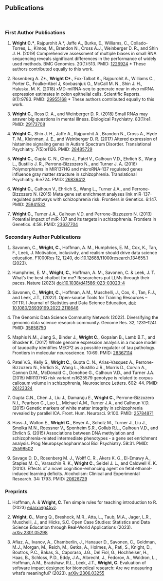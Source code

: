 ###
###
&nbsp;
&nbsp;
&nbsp;
&nbsp;
&nbsp;

## Publications {.tabset .tabset-fade}
&nbsp;

### First Author Publications
1. **Wright C.\***, Rajpurohit A.\*, Jaffe A., Burke, E., Williams, C., Collado-Torres, L., Kimos, M., Brandon N., Cross A.J., Weinberger D. R., and Shin J. H. (2019) Comprehensive assessment of multiple biases in small RNA sequencing reveals significant differences in the performance of widely used methods. BMC Genomics. 20(1):513. PMID: [1226924](https://bmcgenomics.biomedcentral.com/articles/10.1186/s12864-019-5870-3)
\* These authors contributed equally to this work.

2.	Rosenberg A. Z\*., **Wright C\***., Fox-Talbot K., Rajpurohit A., Williams C., Porter C., Foulke-Abel J, Kovbasnjuk O., McCall M. N., Shin J. H.,  Haluska, M. K. (2018) xMD-miRNA-seq to generate near in vivo miRNA expression estimates in colon epithelial cells. Scientific Reports. 8(1):9783. PMID: [29955168](https://www.ncbi.nlm.nih.gov/pubmed/29955168)
\* These authors contributed equally to this work.

3.	**Wright C.**, Ross D. A., and Weinberger D. R. (2018) Small RNAs may answer big questions in mental illness. Biological Psychiatry. 83(1):e1. PMID: [29173708](https://www.ncbi.nlm.nih.gov/pubmed/?term=29173708)

4.	**Wright C.**, Shin J. H., Jaffe A., Rajpurohit A., Brandon N., Cross A., Hyde T. M., Kleinman, J. E., and Weinberger D. R. (2017) Altered expression of histamine signaling genes in Autism Spectrum Disorder. Translational Psychiatry. 7(5):e1126. PMID: [28485729](https://www.ncbi.nlm.nih.gov/pubmed/?term=28485729)

5.	**Wright C.**, Gupta C. N., Chen J., Patel V., Calhoun V.D., Ehrlich S., Wang L., Bustillo J. R., Perrone-Bizzozero N., and Turner J. A. (2016) Polymorphisms in MIR137HG and microRNA-137 regulated genes influence gray matter structure in schizophrenia. Translational Psychiatry. 6:e724. PMID: [26836412](https://www.ncbi.nlm.nih.gov/pubmed/?term=26836412)  

6.	**Wright C.**, Calhoun V., Ehrlich S., Wang L., Turner J.A., and Perrone-Bizzozero N. (2015)
Meta gene set enrichment analyses link miR-137-regulated pathways with schizophrenia risk. Frontiers in Genetics. 6:147. PMID: [25941532](https://www.ncbi.nlm.nih.gov/pubmed/?term=25941532)

7.	**Wright C.**, Turner J.A., Calhoun V.D. and Perrone-Bizzozero N. (2013) Potential impact of miR-137 and its targets in schizophrenia. Frontiers in Genetics. 4:58. PMID: [23637704](https://www.ncbi.nlm.nih.gov/pubmed/?term=23637704) 

### Secondary Author Publications


1. Savonen, C., **Wright, C.**, Hoffman, A. M., Humphries, E. M., Cox, K., Tan, F., Leek, J. Motivation, inclusivity, and realism should drive data science education. F1000Res 12, 1240, [doi:10.12688/f1000research.134655.1]((https://doi.org/10.12688/f1000research.134655.1)) (2023).

2. Humphries, E. M., **Wright, C.**, Hoffman, A. M., Savonen, C. & Leek, J. T. What’s the best chatbot for me? Researchers put LLMs through their paces. Nature (2023) [doi:10.1038/d41586-023-03023-4](https://www.nature.com/articles/d41586-023-03023-4)

3. Savonen, C., **Wright, C.**, Hoffman, A.M., Muschelli, J., Cox, K., Tan, F.J., and Leek, J.T., (2022). Open-source Tools for Training Resources – OTTR. I Journal of Statistics and Data Science Education, [doi: 10.1080/26939169.2022.2118646](https://doi.org/10.1080/26939169.2022.2118646)

4. The Genomic Data Science Community Network (2022). Diversifying the genomic data science research community. Genome Res. 32, 1231–1241. PMID: [35858750](https://pubmed.ncbi.nlm.nih.gov/35858750/) 

5.	Maphis N.M., Jiang S., Binder J., **Wright C.**, Gopalan B., Lamb B.T., and Bhasker K. (2017) Whole genome expression analysis in a mouse model of tauopathy identifies MECP2 as a possible regulator of tau pathology. Frontiers in molecular neuroscience. 10:69. PMID: [28367114](https://www.ncbi.nlm.nih.gov/pubmed/?term=28367114)

6.	Patel V.S., Kelly S., **Wright C.**, Gupta C. N., Arias-Vasquez A., Perrone-Bizzozero N., Ehrlich S., Wang L., Bustillo J.R., Morris D., Corvin A., Cannon D.M., McDonald C., Donohoe G., Calhoun V.D., and Turner J.A. (2015) MIR137HG risk variant rs1625579 genotype is related to corpus callosum volume in schizophrenia, Neuroscience Letters. 602: 44. PMID: [26123324](https://www.ncbi.nlm.nih.gov/pubmed/?term=26123324)

7.	Gupta C.N., Chen J., Liu J., Damaraju E., **Wright C.**, Perrone-Bizzozero N.I., Pearlson G., Luo L., Michael A.M., Turner J.A., and Calhoun V.D. (2015) Genetic markers of white matter integrity in schizophrenia revealed by parallel ICA. Front. Hum. Neurosci. 9:100. PMID: [25784871](https://www.ncbi.nlm.nih.gov/pubmed/?term=25784871) 

8.	Hass J., Walton E., **Wright C.**, Beyer A., Scholz M., Turner J., Liu J., Smolka M.N., Roessner V., Sponheim S.R., Gollub R.L., Calhoun V.D., and Ehrlich S. (2015) Associations between DNA methylation and schizophrenia-related intermediate phenotypes - a gene set enrichment analysis. Prog Neuropsychopharmacol Biol Psychiatry. 59:31. PMID: [25598502](https://www.ncbi.nlm.nih.gov/pubmed/?term=25598502) 

9.	Savage D. D., Rosenberg M. J., Wolff C. R., Akers K. G., El-Emawy A., Staples M. C., Varaschin R. K., **Wright C.**, Seidel J. L., and Caldwell K. K. (2010). Effects of a novel cognition-enhancing agent on fetal ethanol-induced learning deficits. Alcoholism: Clinical and Experimental Research. 34: 1793. PMID: [20626729](https://www.ncbi.nlm.nih.gov/pubmed/?term=20626729) 


### Preprints
<!-- 1. Savonen, C., **Wright, C.**, Hoffman, A.M., Muschelli, J., Cox, K., Tan, F.J., and Leek, J.T., (2022). -->
<!-- Open-source Tools for Training Resources – OTTR. [arXiv:2203.07083](https://arxiv.org/abs/2203.07083). 

3. Savonen, C., **Wright, C.**, Hoffman, A.M., Humphries, E.M., Cox, K.E.L., Tan, F.J., and Leek, J.T. Motivation, inclusivity, and realism should drive data science education (2023). [arXiv:2305.06213](https://arxiv.org/abs/2305.06213)-->


1. Hoffman, A. & **Wright, C**. Ten simple rules for teaching introduction to R. (2023) [edarxiv/g45vz](https://osf.io/preprints/edarxiv/g45vz/).

2. **Wright, C.**, Meng Q., Breshock, M.R., Atta, L., Taub, M.A.,  Jager, L.R., Muschelli, J., and Hicks, S.C. Open Case Studies: Statistics and Data Science Education through Real-World Applications (2023). [arXiv.2301.05298](https://arxiv.org/abs/2301.05298)

3. Afiaz, A., Ivanov, A., Chamberlin, J., Hanauer D., Savonen, C., Goldman, M.J., Morgan, M., Reich, M., Getka, A., Holmes, A., Pati, S., Knight, D., Boutros, P.C., Bakas, S., Caporaso, J.G., Del Fiol, G., Hochheiser, H., Haas, B., Schloss, P.D., Eddy, J.A., Albrecht, J., Fedorov, A., Waldron, L., Hoffman, A.M., Bradshaw, R.L., Leek, J.T., **Wright, C.** Evaluation of software impact designed for biomedical research: Are we measuring what’s meaningful? (2023). [arXiv:2306.03255](https://arxiv.org/abs/2306.03255)


